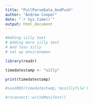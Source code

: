 ```yaml
---
title: "PullParseData_AndPush"
author: "Andrew Cooper"
date: "`r Sys.time()`"
output: html_document
---
```



```r

#Adding silly text
# Adding more silly text
# And less silly
# set up environamen

library(readr)

timedatestamp <- "silly"

print(timedatestamp)

#saveRDS(timedatestamp,'mysillyfile')

#rsconnect::writeManifest()


```
